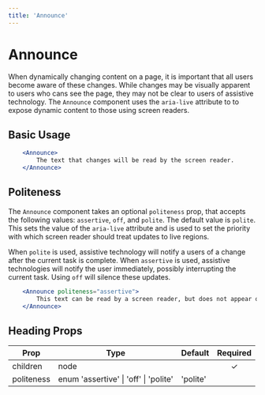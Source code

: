 ```yaml
---
title: 'Announce'
---
```


# Announce
When dynamically changing content on a page, it is important that all users become aware of these changes.  While changes may be visually apparent to users who cans see the page,
they may not be clear to users of assistive technology.  The `Announce` component uses the `aria-live` attribute to to expose dynamic content to those using screen readers.

## Basic Usage

```.jsx
    <Announce>
        The text that changes will be read by the screen reader.
    </Announce>
```

## Politeness

The `Announce` component takes an optional `politeness` prop, that accepts the following values: `assertive`, `off`, and `polite`.  The default value is `polite`.
This sets the value of the `aria-live` attribute and is used to set the priority with which screen reader should treat updates to live regions.

When `polite` is used, assistive technology will notify a users of a change after the current task is complete.  When `assertive` is used, assistive technologies will notify the user immediately,
possibly interrupting the current task.  Using `off` will silence these updates.

```.jsx
    <Announce politeness="assertive">
        This text can be read by a screen reader, but does not appear on the screen.
    </Announce>
```

## Heading Props

| Prop     | Type                | Default | Required |
| -------- | ------------------- | ------- | :------: |
| children | node                |         | &#10003; |
| politeness | enum 'assertive' &#124; 'off' &#124; 'polite' | 'polite' | |
